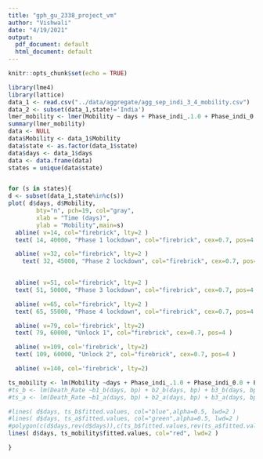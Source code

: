 ```yaml
---
title: "gph_gu_2338_project_vm"
author: "Vishwali"
date: "4/19/2021"
output:
  pdf_document: default
  html_document: default
---
```


```r
knitr::opts_chunk$set(echo = TRUE)
```

```r
library(lme4)
library(lattice)
data_1 <- read.csv("../data/aggregate/agg_sep_indi_3_4_mobility.csv")
data_2 <- subset(data_1,state!='India')
lmer_mobility <- lmer(Mobility ~ days + Phase_indi_.1.0 + Phase_indi_0.0 + Phase_indi_1.0+Phase_indi_2.0+Phase_indi_3.0 +Phase_indi_4.0 + Phase_indi_5.0 + (1| state), data = data_2)
summary(lmer_mobility)
data <- NULL
data$Mobility <- data_1$Mobility
data$state <- as.factor(data_1$state)
data$days <- data_1$days
data <- data.frame(data)
states = unique(data$state)


for (s in states){
d <- subset(data_1,state%in%c(s))
plot( d$days, d$Mobility,
        bty="n", pch=19, col="gray",
        xlab = "Time (days)", 
        ylab = "Mobility",main=s)
  abline( v=14, col="firebrick", lty=2 )
  text( 14, 40000, "Phase 1 lockdown", col="firebrick", cex=0.7, pos=4 )

  abline( v=32, col="firebrick", lty=2 )
    text( 32, 45000, "Phase 2 lockdown", col="firebrick", cex=0.7, pos=4 )

  
  abline( v=51, col="firebrick", lty=2 )
  text( 51, 50000, "Phase 3 lockdown", col="firebrick", cex=0.7, pos=4 )

  abline( v=65, col="firebrick", lty=2 )
  text( 65, 55000, "Phase 4 lockdown", col="firebrick", cex=0.7, pos=4 )

  abline( v=79, col='firebrick', lty=2)
  text( 79, 60000, "Unlock 1", col="firebrick", cex=0.7, pos=4 )

  abline( v=109, col='firebrick', lty=2)
  text( 109, 60000, "Unlock 2", col="firebrick", cex=0.7, pos=4 )

  abline( v=140, col='firebrick', lty=2)

ts_mobility <- lm(Mobility ~days + Phase_indi_.1.0 + Phase_indi_0.0 + Phase_indi_1.0+Phase_indi_2.0+Phase_indi_3.0 +Phase_indi_4.0 + Phase_indi_5.0 , data=d)
#ts_b <- lm(Death_Rate ~b1_b(days, bp) + b2_b(days, bp) + b3_b(days, bp) +b4_b(days, bp) + b5_b(days, bp)+ b6(days,bp)+ b7(days,bp), data=d)
#ts_a <- lm(Death_Rate ~b1_a(days, bp) + b2_a(days, bp) + b3_a(days, bp) +b4_a(days, bp) + b5_a(days, bp)+ b6(days,bp)+ b7(days,bp), data=d)

#lines( d$days, ts_b$fitted.values, col="blue",alpha=0.5, lwd=2 )
#lines( d$days, ts_a$fitted.values, col="green",alpha=0.5, lwd=2 )
#polygon(c(d$days,rev(d$days)),c(ts_b$fitted.values,rev(ts_a$fitted.values)), col=rgb(1, 0, 0,0.2))
lines( d$days, ts_mobility$fitted.values, col="red", lwd=2 )

}

```
